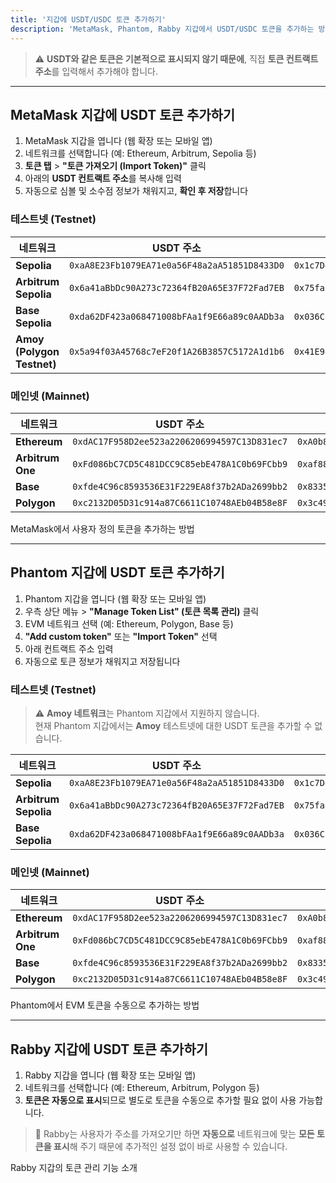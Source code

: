 ```yaml
---
title: '지갑에 USDT/USDC 토큰 추가하기'
description: 'MetaMask, Phantom, Rabby 지갑에서 USDT/USDC 토큰을 추가하는 방법을<br /> 안내합니다.'
---
```


> ⚠️ **USDT와 같은 토큰은 기본적으로 표시되지 않기 때문에**, 직접 **토큰 컨트랙트 주소**를 입력해서 추가해야 합니다.

---

##  **MetaMask 지갑에 USDT 토큰 추가하기**

1. MetaMask 지갑을 엽니다 (웹 확장 또는 모바일 앱)
2. 네트워크를 선택합니다 (예: Ethereum, Arbitrum, Sepolia 등)
3. **토큰 탭** > **"토큰 가져오기 (Import Token)"** 클릭
4. 아래의 **USDT 컨트랙트 주소**를 복사해 입력
5. 자동으로 심볼 및 소수점 정보가 채워지고, **확인 후 저장**합니다

### 테스트넷 (Testnet)

| 네트워크 | **USDT 주소** | **USDC 주소** |
|----------|----------------------------|----------------------------|
| **Sepolia** | `0xaA8E23Fb1079EA71e0a56F48a2aA51851D8433D0` | `0x1c7D4B196Cb0C7B01d743Fbc6116a902379C7238` |
| **Arbitrum Sepolia** | `0x6a41aBbDc90A273c72364fB20A65E37F72Fad7EB` | `0x75faf114eafb1BDbe2F0316DF893fd58CE46AA4d` |
| **Base Sepolia** | `0xda62DF423a068471008bFAa1f9E66a89c0AADb3a` | `0x036CbD53842c5426634e7929541eC2318f3dCF7e` |
| **Amoy (Polygon Testnet)** | `0x5a94f03A45768c7eF20f1A26B3857C5172A1d1b6` | `0x41E94Eb019C0762f9Bfcf9Fb1E58725BfB0e7582` |


### 메인넷 (Mainnet)

| 네트워크 | **USDT 주소** | **USDC 주소** |
|----------|----------------------------|----------------------------|
| **Ethereum** | `0xdAC17F958D2ee523a2206206994597C13D831ec7` | `0xA0b86991c6218b36c1d19D4a2e9Eb0cE3606eB48` |
| **Arbitrum One** | `0xFd086bC7CD5C481DCC9C85ebE478A1C0b69FCbb9` | `0xaf88d065e77c8cC2239327C5EDb3A432268e5831` |
| **Base** | `0xfde4C96c8593536E31F229EA8f37b2ADa2699bb2` | `0x833589fCD6eDb6E08f4c7C32D4f71b54bdA02913` |
| **Polygon** | `0xc2132D05D31c914a87C6611C10748AEb04B58e8F` | `0x3c499c542cEF5E3811e1192ce70d8cC03d5c3359` |

<CardGroup cols={2}>
  <Card
    title="MetaMask에서 토큰 추가하기"
    icon="wallet"
    href="https://support.metamask.io/hc/en-us/articles/360015489031"
  >
    MetaMask에서 사용자 정의 토큰을 추가하는 방법
  </Card>
</CardGroup>

---

##  **Phantom 지갑에 USDT 토큰 추가하기**

1. Phantom 지갑을 엽니다 (웹 확장 또는 모바일 앱)
2. 우측 상단 메뉴 > **"Manage Token List" (토큰 목록 관리)** 클릭
3. EVM 네트워크 선택 (예: Ethereum, Polygon, Base 등)
4. **"Add custom token"** 또는 **"Import Token"** 선택
5. 아래 컨트랙트 주소 입력
6. 자동으로 토큰 정보가 채워지고 저장됩니다

### 테스트넷 (Testnet)
> ⚠️ **Amoy 네트워크**는 Phantom 지갑에서 지원하지 않습니다. <br />현재 Phantom 지갑에서는 **Amoy** 테스트넷에 대한 USDT 토큰을 추가할 수 없습니다.<br />

| 네트워크 | **USDT 주소** | **USDC 주소** |
|----------|----------------------------|----------------------------|
| **Sepolia** | `0xaA8E23Fb1079EA71e0a56F48a2aA51851D8433D0` | `0x1c7D4B196Cb0C7B01d743Fbc6116a902379C7238` |
| **Arbitrum Sepolia** | `0x6a41aBbDc90A273c72364fB20A65E37F72Fad7EB` | `0x75faf114eafb1BDbe2F0316DF893fd58CE46AA4d` |
| **Base Sepolia** | `0xda62DF423a068471008bFAa1f9E66a89c0AADb3a` | `0x036CbD53842c5426634e7929541eC2318f3dCF7e` |

### 메인넷 (Mainnet)

| 네트워크 | **USDT 주소** | **USDC 주소** |
|----------|----------------------------|----------------------------|
| **Ethereum** | `0xdAC17F958D2ee523a2206206994597C13D831ec7` | `0xA0b86991c6218b36c1d19D4a2e9Eb0cE3606eB48` |
| **Arbitrum One** | `0xFd086bC7CD5C481DCC9C85ebE478A1C0b69FCbb9` | `0xaf88d065e77c8cC2239327C5EDb3A432268e5831` |
| **Base** | `0xfde4C96c8593536E31F229EA8f37b2ADa2699bb2` | `0x833589fCD6eDb6E08f4c7C32D4f71b54bdA02913` |
| **Polygon** | `0xc2132D05D31c914a87C6611C10748AEb04B58e8F` | `0x3c499c542cEF5E3811e1192ce70d8cC03d5c3359` |

<CardGroup cols={2}>
  <Card
    title="Phantom에서 토큰 추가하기"
    icon="wallet"
    href="https://help.phantom.com/hc/en-us/articles/27309470600851-How-do-I-add-a-token"
  >
    Phantom에서 EVM 토큰을 수동으로 추가하는 방법
  </Card>
</CardGroup>

---

##  **Rabby 지갑에 USDT 토큰 추가하기**

1. Rabby 지갑을 엽니다 (웹 확장 또는 모바일 앱)
2. 네트워크를 선택합니다 (예: Ethereum, Arbitrum, Polygon 등)
3. **토큰은 자동으로 표시**되므로 별도로 토큰을 수동으로 추가할 필요 없이 사용 가능합니다.

> 📝 Rabby는 사용자가 주소를 가져오기만 하면 **자동으로** 네트워크에 맞는 **모든 토큰을 표시**해 주기 때문에 추가적인 설정 없이 바로 사용할 수 있습니다.

<CardGroup cols={2}>
  <Card
    title="Rabby 공식 문서"
    icon="wallet"
    href="https://support.rabby.io/hc/en-us/articles/11319672399247-List-of-supported-chains-and-tokens"
  >
    Rabby 지갑의 토큰 관리 기능 소개
  </Card>
</CardGroup>
